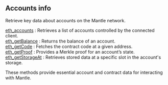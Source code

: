 
<Meta
  title="Mantle accounts info | dRPC"
/>

## Accounts info

Retrieve key data about accounts on the Mantle network.

[eth_accounts](/mantle-api/accountinfo/eth_accounts) : Retrieves a list of accounts controlled by the connected client. \
[eth_getBalance](/mantle-api/accountinfo/eth_getBalance) : Returns the balance of an account. \
[eth_getCode](/mantle-api/accountinfo/eth_getCode) : Fetches the contract code at a given address. \
[eth_getProof](/mantle-api/accountinfo/eth_getProof) : Provides a Merkle proof for an account’s state. \
[eth_getStorageAt](/mantle-api/accountinfo/eth_getStorageAt) : Retrieves stored data at a specific slot in the account's storage.

These methods provide essential account and contract data for interacting with Mantle.

<Space h={16} />
<GetStarted />
